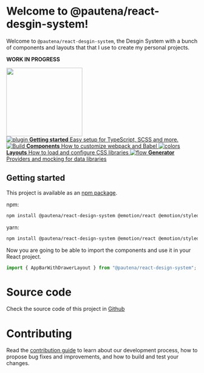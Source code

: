
<Meta title="Introduction" />

<style>
  {`
    .subheading {
      --mediumdark: '#999999';
      font-weight: 900;
      font-size: 13px;
      color: #999;
      letter-spacing: 6px;
      line-height: 24px;
      text-transform: uppercase;
      margin-bottom: 12px;
      margin-top: 40px;
    }

    .link-list {
      display: grid;
      grid-template-columns: 1fr;
      grid-template-rows: 1fr 1fr;
      row-gap: 10px;
      margin-bottom: 16px;
    }

    @media (min-width: 620px) {
      .link-list {
        row-gap: 20px;
        column-gap: 20px;
        grid-template-columns: 1fr 1fr;
      }
    }

    @media all and (-ms-high-contrast:none) {
    .link-list {
        display: -ms-grid;
        -ms-grid-columns: 1fr 1fr;
        -ms-grid-rows: 1fr 1fr;
      }
    }

    .link-item {
      display: block;
      padding: 20px 30px 20px 15px;
      border: 1px solid #00000010;
      border-radius: 5px;
      transition: background 150ms ease-out, border 150ms ease-out, transform 150ms ease-out;
      color: #333333;
      display: flex;
      align-items: flex-start;
    }

    .link-item:hover {
      border-color: #1EA7FD50;
      transform: translate3d(0, -3px, 0);
      box-shadow: rgba(0, 0, 0, 0.08) 0 3px 10px 0;
    }

    .link-item:active {
      border-color: #1EA7FD;
      transform: translate3d(0, 0, 0);
    }

    .link-item strong {
      font-weight: 700;
      display: block;
      margin-bottom: 2px;
    }

    .link-item img {
      height: 40px;
      width: 40px;
      margin-right: 15px;
      flex: none;
    }

    .link-item span {
      font-size: 14px;
      line-height: 20px;
    }

    .tip {
      display: inline-block;
      border-radius: 1em;
      font-size: 11px;
      line-height: 12px;
      font-weight: 700;
      background: #E7FDD8;
      color: #66BF3C;
      padding: 4px 12px;
      margin-right: 10px;
      vertical-align: top;
    }

    .tip-wrapper {
      font-size: 13px;
      line-height: 20px;
      margin-top: 40px;
      margin-bottom: 40px;
    }

    .tip-wrapper code {
      font-size: 12px;
      display: inline-block;
    }

    .wip-img {
      margin-bottom: 16px;
    }
  `}
</style>

# Welcome to @pautena/react-desgin-system!

Welcome to ```@pautena/react-desgin-system```, the Desgin System with a bunch of components and layouts that
that I use to create my personal projects.

**WORK IN PROGRESS**

<img src={WorkInProgress} width="200" height="180" class="wip-img"/>


<div className="link-list">
  <a
    className="link-item"
    href="https://storybook.js.org/docs/react/addons/addon-types"
    target="_blank"
  >
    <img src={Plugin} alt="plugin" />
    <span>
      <strong>Getting started</strong>
      Easy setup for TypeScript, SCSS and more.
    </span>
  </a>
  <a
    className="link-item"
    href="https://storybook.js.org/docs/react/configure/webpack"
    target="_blank"
  >
    <img src={StackAlt} alt="Build" />
    <span>
      <strong>Components</strong>
      How to customize webpack and Babel
    </span>
  </a>
  <a
    className="link-item"
    href="https://storybook.js.org/docs/react/configure/styling-and-css"
    target="_blank"
  >
    <img src={Colors} alt="colors" />
    <span>
      <strong>Layouts</strong>
      How to load and configure CSS libraries
    </span>
  </a>
  <a
    className="link-item"
    href="https://storybook.js.org/docs/react/get-started/setup#configure-storybook-for-your-stack"
    target="_blank"
  >
    <img src={Flow} alt="flow" />
    <span>
      <strong>Generator</strong>
      Providers and mocking for data libraries
    </span>
  </a>
</div>

## Getting started

This project is available as an [npm package](https://www.npmjs.com/package/@pautena/react-design-system).

npm:

```bash
npm install @pautena/react-design-system @emotion/react @emotion/styled @mui/icons-material @mui/lab @mui/material @mui/x-data-grid react-dom react-router-dom
```

yarn:

```bash
npm install @pautena/react-design-system @emotion/react @emotion/styled @mui/icons-material @mui/lab @mui/material @mui/x-data-grid react-dom react-router-dom
```

Now you are going to be able to import the components and use it in your React project.

```javascript
import { AppBarWithDrawerLayout } from "@pautena/react-design-system";
```



# Source code

Check the source code of this project in [Github](https://github.com/pautena/react-design-system)


# Contributing

Read the [contribution guide](https://github.com/pautena/react-design-system/CONTRIBUTING.md) to learn about our development process, 
how to propose bug fixes and improvements, and how to build and test your changes.